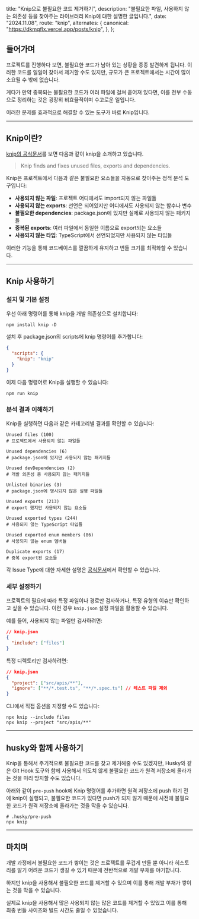 
  title: "Knip으로 불필요한 코드 제거하기",
  description:
    "불필요한 파일, 사용하지 않는 의존성 등을 찾아주는 라이브러리 Knip에 대한 설명한 글입니다.",
  date: "2024.11.08",
  route: "knip",
  alternates: {
    canonical: "https://dkmqflx.vercel.app/posts/knip",
  },
};

<Meta metadata={metadata} />

## 들어가며

프로젝트를 진행하다 보면, 불필요한 코드가 남아 있는 상황을 종종 발견하게 됩니다. 이러한 코드를 일일이 찾아서 제거할 수도 있지만, 규모가 큰 프로젝트에서는 시간이 많이 소요될 수 밖에 없습니다.

게다가 만약 중복되는 불필요한 코드가 여러 파일에 걸쳐 흩어져 있다면, 이를 전부 수동으로 정리하는 것은 굉장히 비효율적이며 수고로운 일입니다.

이러한 문제를 효과적으로 해결할 수 있는 도구가 바로 Knip입니다.

---

## Knip이란?

[knip의 공식문서](https://knip.dev/explanations/why-use-knip)를 보면 다음과 같이 knip을 소개하고 있습니다.

> Knip finds and fixes unused files, exports and dependencies.

Knip은 프로젝트에서 다음과 같은 불필요한 요소들을 자동으로 찾아주는 정적 분석 도구입니다:

- **사용되지 않는 파일**: 프로젝트 어디에서도 import되지 않는 파일들
- **사용되지 않는 exports**: 선언은 되어있지만 어디에서도 사용되지 않는 함수나 변수
- **불필요한 dependencies**: package.json에 있지만 실제로 사용되지 않는 패키지들
- **중복된 exports**: 여러 파일에서 동일한 이름으로 export되는 요소들
- **사용되지 않는 타입**: TypeScript에서 선언되었지만 사용되지 않는 타입들

이러한 기능을 통해 코드베이스를 깔끔하게 유지하고 번들 크기를 최적화할 수 있습니다.

---

## Knip 사용하기

### 설치 및 기본 설정

우선 아래 명령어를 통해 knip을 개발 의존성으로 설치합니다:

```shell
npm install knip -D
```

설치 후 package.json의 scripts에 knip 명령어를 추가합니다:

```json
{
  "scripts": {
    "knip": "knip"
  }
}
```

이제 다음 명령어로 Knip을 실행할 수 있습니다:

```shell
npm run knip
```

### 분석 결과 이해하기

Knip을 실행하면 다음과 같은 카테고리별 결과를 확인할 수 있습니다:

```shell
Unused files (100)
# 프로젝트에서 사용되지 않는 파일들

Unused dependencies (6)
# package.json에 있지만 사용되지 않는 패키지들

Unused devDependencies (2)
# 개발 의존성 중 사용되지 않는 패키지들

Unlisted binaries (3)
# package.json에 명시되지 않은 실행 파일들

Unused exports (213)
# export 했지만 사용되지 않는 요소들

Unused exported types (244)
# 사용되지 않는 TypeScript 타입들

Unused exported enum members (86)
# 사용되지 않는 enum 멤버들

Duplicate exports (17)
# 중복 export된 요소들
```

각 Issue Type에 대한 자세한 설명은 [공식문서](https://knip.dev/reference/issue-types)에서 확인할 수 있습니다.

### 세부 설정하기

프로젝트의 필요에 따라 특정 파일이나 경로만 검사하거나, 특정 유형의 이슈만 확인하고 싶을 수 있습니다. 이런 경우 `knip.json` 설정 파일을 활용할 수 있습니다.

예를 들어, 사용되지 않는 파일만 검사하려면:

```json
// knip.json
{
  "include": ["files"]
}
```

특정 디렉토리만 검사하려면:

```json
// knip.json
{
  "project": ["src/apis/**"],
  "ignore": ["**/*.test.ts", "**/*.spec.ts"] // 테스트 파일 제외
}
```

CLI에서 직접 옵션을 지정할 수도 있습니다:

```shell
npx knip --include files
npx knip --project "src/apis/**"
```

---

## husky와 함께 사용하기

Knip을 통해서 주기적으로 불필요한 코드를 찾고 제거해줄 수도 있겠지만, Husky와 같은 Git Hook 도구와 함께 사용해서 의도치 않게 불필요한 코드가 원격 저장소에 올라가는 것을 미리 방지할 수도 있습니다.

아래와 같이 `pre-push` hook에 Knip 명령어를 추가하면 원격 저장소에 push 하기 전에 knip이 실행되고, 불필요한 코드가 있다면 push가 되지 않기 때문에 사전에 불필요한 코드가 원격 저장소에 올라가는 것을 막을 수 있습니다.

```shell
# .husky/pre-push
npx knip
```

---

## 마치며

개발 과정에서 불필요한 코드가 쌓이는 것은 프로젝트를 무겁게 만들 뿐 아니라 히스토리를 알기 어려운 코드가 생길 수 있기 때문에 전반적으로 개발 부채를 야기합니다.

하지만 knip을 사용해서 불필요한 코드를 제거할 수 있으며 이를 통해 개발 부채가 쌓이는 것을 막을 수 있습니다.

실제로 knip을 사용해서 많은 사용되지 않는 많은 코드를 제거할 수 있었고 이를 통해 최종 번들 사이즈와 빌드 시간도 줄일 수 있었습니다.
